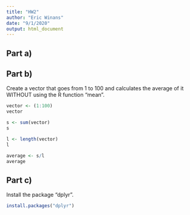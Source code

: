 ```yaml
---
title: "HW2"
author: "Eric Winans"
date: "9/1/2020"
output: html_document
---
```


## Part a)



## Part b)

Create a vector that goes from 1 to 100 and calculates the average of it WITHOUT using the R function “mean”.

```r
vector <- (1:100)
vector
```

```r
s <- sum(vector)
s
```

```r
l <- length(vector)
l
```

```r
average <- s/l
average
```


## Part c)

Install the package “dplyr”.

```r
install.packages("dplyr")
```

